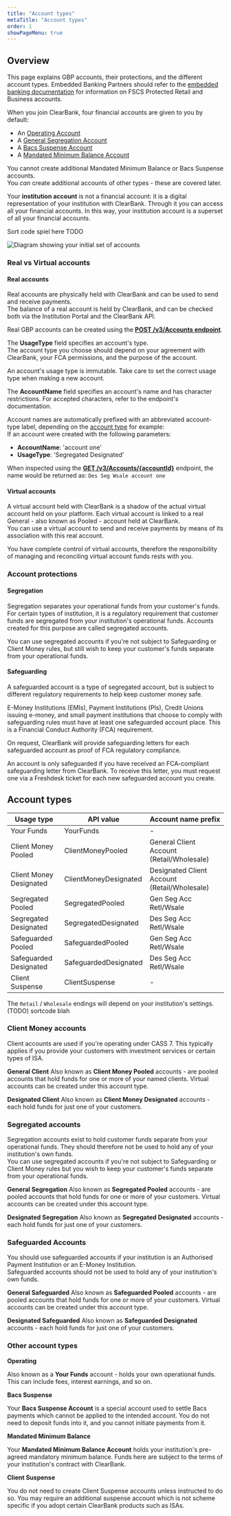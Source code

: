 ```yaml
---
title: "Account types"
metaTitle: "Account types"
order: 1
showPageMenu: true
---
```



## Overview

This page explains GBP accounts, their protections, and the different account types. Embedded Banking Partners should refer to the [embedded banking documentation](/uk/docs/embedded-banking/retail-customers) for information on FSCS Protected Retail and Business accounts.

When you join ClearBank, four financial accounts are given to you by default:

* An [Operating Account](#operating-account)
* A [General Segregation Account](#general-segregation-safeguarding-accounts)
* A [Bacs Suspense Account](#bacs-suspense-account)
* A [Mandated Minimum Balance Account](#mandated-minimum-balance-account)

You cannot create additional Mandated Minimum Balance or Bacs Suspense accounts.  
You _can_ create additional accounts of other types - these are covered later.

<Callout colour="blue">
Your <strong>institution account</strong> is not a financial account: it is a digital representation of your institution with ClearBank. Through it you can access all your financial accounts. In this way, your institution account is a superset of all your financial accounts.
</Callout>

Sort code spiel here TODO

![Diagram showing your initial set of accounts](/assets/images/Accounts-Day1.svg "Initial set of accounts")

### Real vs Virtual accounts

#### Real accounts

Real accounts are physically held with ClearBank and can be used to send and receive payments.  
The balance of a real account is held by ClearBank, and can be checked both via the Institution Portal and the ClearBank API.

Real GBP accounts can be created using the **[POST /v3/Accounts endpoint](/uk/docs/gbp-accounts/manage-accounts#create-an-account-real)**.

The **UsageType** field specifies an account's type.  
The account type you choose should depend on your agreement with ClearBank, your FCA permissions, and the purpose of the account.

<Callout colour="blue">
An account's usage type is immutable. Take care to set the correct usage type when making a new account.
</Callout>

The **AccountName** field specifies an account's name and has character restrictions. For accepted characters, refer to the endpoint's documentation.

Account names are automatically prefixed with an abbreviated account-type label, depending on the [account type](#account-types) for example:  
If an account were created with the following parameters:  
  * **AccountName**: 'account one'  
  * **UsageType**: 'Segregated Designated'  

When inspected using the [**GET /v3/Accounts/{accountId}**](/uk/docs/gbp-accounts/manage-accounts#get-information-for-an-account-real) endpoint, the name would be returned as: `Des Seg Wsale account one`

#### Virtual accounts

A virtual account held with ClearBank is a shadow of the actual virtual account held on your platform. Each virtual account is linked to a real General - also known as Pooled - account held at ClearBank.  
You can use a virtual account to send and receive payments by means of its association with this real account.

You have complete control of virtual accounts, therefore the responsibility of managing and reconciling virtual account funds rests with you.

### Account protections

#### Segregation

Segregation separates your operational funds from your customer's funds. For certain types of institution, it is a regulatory requirement that customer funds are segregated from your institution's operational funds. Accounts created for this purpose are called segregated accounts.

You can use segregated accounts if you're not subject to Safeguarding or Client Money rules, but still wish to keep your customer's funds separate from your operational funds.

#### Safeguarding

A safeguarded account is a type of segregated account, but is subject to different regulatory requirements to help keep customer money safe.

E-Money Institutions (EMIs), Payment Institutions (PIs), Credit Unions issuing e-money, and small payment institutions that choose to comply with safeguarding rules must have at least one safeguarded account place. This is a Financial Conduct Authority (FCA) requirement.

On request, ClearBank will provide safeguarding letters for each safeguarded account as proof of FCA regulatory compliance.

<Callout colour="blue">
An account is only safeguarded if you have received an FCA-compliant safeguarding letter from ClearBank. To receive this letter, you must request one via a Freshdesk ticket for each new safeguarded account you create.
</Callout>

## Account types

| Usage type              | API value             | Account name prefix                          |
|-------------------------|-----------------------|----------------------------------------------|
| Your Funds              | YourFunds             | -                                            |
| Client Money Pooled     | ClientMoneyPooled     | General Client Account (Retail/Wholesale)    |
| Client Money Designated | ClientMoneyDesignated | Designated Client Account (Retail/Wholesale) |
| Segregated Pooled       | SegregatedPooled      | Gen Seg Acc Retl/Wsale                       |
| Segregated Designated   | SegregatedDesignated  | Des Seg Acc Retl/Wsale                       |
| Safeguarded Pooled      | SafeguardedPooled     | Gen Seg Acc Retl/Wsale                       |
| Safeguarded Designated  | SafeguardedDesignated | Des Seg Acc Retl/Wsale                       |
| Client Suspense         | ClientSuspense        | -                                            |

The `Retail` / `Wholesale` endings will depend on your institution's settings. (TODO)
sortcode blah

### Client Money accounts

Client accounts are used if you're operating under CASS 7. This typically applies if you provide your customers with investment services or certain types of ISA.

**General Client**
Also known as **Client Money Pooled** accounts - are pooled accounts that hold funds for one or more of your named clients. Virtual accounts can be created under this account type.

**Designated Client**
Also known as **Client Money Designated** accounts - each hold funds for just one of your customers.

### Segregated accounts

Segregation accounts exist to hold customer funds separate from your operational funds. They should therefore not be used to hold any of your institution's own funds.  
You can use segregated accounts if you're not subject to Safeguarding or Client Money rules but you wish to keep your customer's funds separate from your operational funds.

**General Segregation**
Also known as **Segregated Pooled** accounts - are pooled accounts that hold funds for one or more of your customers. Virtual accounts can be created under this account type.

**Designated Segregation**
Also known as **Segregated Designated** accounts - each hold funds for just one of your customers.

### Safeguarded Accounts

You should use safeguarded accounts if your institution is an Authorised Payment Institution or an E-Money Institution.  
Safeguarded accounts should not be used to hold any of your institution's own funds.

**General Safeguarded**
Also known as **Safeguarded Pooled** accounts - are pooled accounts that hold funds for one or more of your customers. Virtual accounts can be created under this account type.

**Designated Safeguarded**
Also known as **Safeguarded Designated** accounts - each hold funds for just one of your customers.

### Other account types

**Operating**

Also known as a **Your Funds** account - holds your own operational funds. This can include fees, interest earnings, and so on.

**Bacs Suspense**

Your **Bacs Suspense Account** is a special account used to settle Bacs payments which cannot be applied to the intended account. You do not need to deposit funds into it, and you cannot initiate payments from it.

**Mandated Minimum Balance**

Your **Mandated Minimum Balance Account** holds your institution's pre-agreed mandatory minimum balance. Funds here are subject to the terms of your institution's contract with ClearBank.

**Client Suspense**

You do not need to create Client Suspense accounts unless instructed to do so. You may require an additional suspense account which is not scheme specific if you adopt certain ClearBank products such as ISAs.
